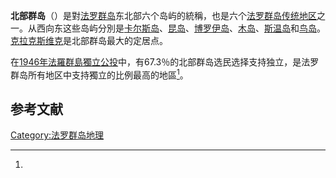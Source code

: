 {{Infobox islands
| name = 北部群岛
| native name = {{lang|fo|Norðoyar}} / {{lang|fo|Norðoyggjar}}
| image name = 
| image caption = 
| image map = Syslur of the Faroe Islands.png
| map size = 200px
| map caption = 北部群岛在法罗群岛中的位置（黄色部分）
| coordinates = {{coord|62.282|-6.543|dim:30000_region:FO|display=inline,title}}
| etymology = 
| location = [[大西洋|北大西洋]]
| archipelago = [[法罗群岛|法罗群岛]]
| waterbody = 
| total islands = 6个
| major islands = {{Ubl|[[卡尔斯岛|卡尔斯岛]]|[[昆岛|昆岛]]|[[博罗伊岛|博罗伊岛]]|[[木岛|木岛]]|[[斯温岛|斯温岛]]|[[鸟岛_(法罗群岛)|鸟岛]]}}
| area km2 = 
| area footnotes = 
| rank = 
| coastline km = 
| coastline footnotes = 
| elevation m = 
| elevation footnotes = 
| highest mount = 
| country = {{DEN}}
| country admin divisions title = [[丹麥行政區劃|自治领]]
| country admin divisions = {{flag|Faroe Islands}}
| country largest city type = 城镇
| country largest city = [[克拉克斯维克|克拉克斯维克]]
| country largest city population = 4992
| population = 6293
| population as of = 2021年1月
| population footnotes = <ref name="popu" />
| languages = 
| ethnic groups = 
| timezone1 = 
| utc_offset1 = 
| timezone1_DST = 
| utc_offset1_DST = 
| additional info = 
}}
'''北部群岛'''（{{lang-fo|Norðoyar}}）是對[[法罗群岛|法罗群岛]]东北部六个岛屿的統稱，也是六个[[法罗群岛地区|法罗群岛传统地区]]之一。从西向东这些岛屿分別是[[卡尔斯岛|卡尔斯岛]]、[[昆岛|昆岛]]、[[博罗伊岛|博罗伊岛]]、[[木岛|木岛]]、[[斯温岛|斯温岛]]和[[鸟岛_(法罗群岛)|鸟岛]]。[[克拉克斯维克|克拉克斯维克]]是北部群岛最大的定居点。

在[[1946年法羅群島獨立公投|1946年法羅群島獨立公投]]中，有67.3％的北部群岛选民选择支持独立，是法罗群岛所有地区中支持獨立的比例最高的地區<ref name="Müller" />。

== 参考文献 ==
{{Reflist|refs=
<ref name="Müller">{{cite web|title=Färöer, 14. September 1946 : Status|url=https://www.sudd.ch/event.php?lang=en&id=fo011946|accessdate=2021-09-11|author=Müller, Beat|date=2014-05-09|publisher=Database and Search Engine for Direct Democracy|language=de}}</ref>
<ref name="popu">{{cite web|title=Population by sex, age, village/city and month (1985-2021)|url=https://statbank.hagstova.fo/pxweb/en/H2/H2__IB__IB01/fo_abgd_md.px/?rxid=8612b90f-3759-4c23-a803-57f6f7e767a3|accessdate=2021-09-11|publisher=Statbank|language=en}}</ref>
}}

{{法罗群岛岛屿列表}}

[[Category:法罗群岛地理|Category:法罗群岛地理]]